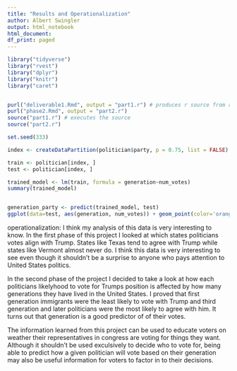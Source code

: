 ```yaml
---
title: "Results and Operationalization"
author: Albert Swingler
output: html_notebook
html_document:
df_print: paged
---
```


```r
library("tidyverse")
library("rvest")
library("dplyr")
library("knitr")
library("caret")


purl("deliverable1.Rmd", output = "part1.r") # produces r source from rmd
purl("phase2.Rmd", output = "part2.r")
source("part1.r") # executes the source
source("part2.r")


```



```r
set.seed(333)

index <- createDataPartition(politician$party, p = 0.75, list = FALSE)

train <- politician[index, ]
test <- politician[index, ]

trained_model <- lm(train, formula = generation~num_votes)
summary(trained_model)


generation_party <- predict(trained_model, test)
ggplot(data=test, aes(generation, num_votes)) + geom_point(color='orange')

```





operationalization: 
I think my analysis of this data is very interesting to know. In the first phase of this project I looked at which states politicians votes align with Trump. States like Texas tend to agree with Trump while states like Vermont almost never do. I think this data is very interesting to see even though it shouldn't be a surprise to anyone who pays attention to United States politics. 

In the second phase of the project I decided to take a look at how each politicians likelyhood to vote for Trumps position is affected by how many generations they have lived in the United States. I proved that first generation immigrants were the least likely to vote with Trump and third generation and later politicians were the most likely to agree with him. It turns out that generation is a good predictor of of their votes.

The information learned from this project can be used to educate voters on weather their representatives in congress are voting for things they want. Although it shouldn't be used exculsively to decide who to vote for, being able to predict how a given politician will vote based on their generation may also be useful information for voters to factor in to their decisions. 





















